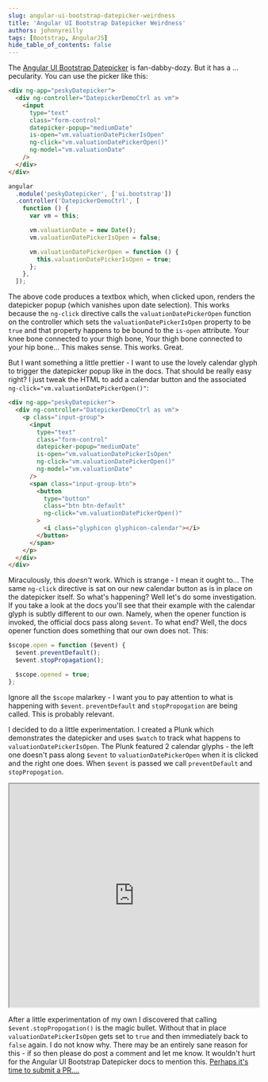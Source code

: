 ```yaml
---
slug: angular-ui-bootstrap-datepicker-weirdness
title: 'Angular UI Bootstrap Datepicker Weirdness'
authors: johnnyreilly
tags: [Bootstrap, AngularJS]
hide_table_of_contents: false
---
```


The [Angular UI Bootstrap Datepicker](https://angular-ui.github.io/bootstrap/#/datepicker) is fan-dabby-dozy. But it has a ... pecularity. You can use the picker like this:

<!--truncate-->

```html
<div ng-app="peskyDatepicker">
  <div ng-controller="DatepickerDemoCtrl as vm">
    <input
      type="text"
      class="form-control"
      datepicker-popup="mediumDate"
      is-open="vm.valuationDatePickerIsOpen"
      ng-click="vm.valuationDatePickerOpen()"
      ng-model="vm.valuationDate"
    />
  </div>
</div>
```

```js
angular
  .module('peskyDatepicker', ['ui.bootstrap'])
  .controller('DatepickerDemoCtrl', [
    function () {
      var vm = this;

      vm.valuationDate = new Date();
      vm.valuationDatePickerIsOpen = false;

      vm.valuationDatePickerOpen = function () {
        this.valuationDatePickerIsOpen = true;
      };
    },
  ]);
```

The above code produces a textbox which, when clicked upon, renders the datepicker popup (which vanishes upon date selection). This works because the `ng-click` directive calls the `valuationDatePickerOpen` function on the controller which sets the `valuationDatePickerIsOpen` property to be `true` and that property happens to be bound to the `is-open` attribute. Your knee bone connected to your thigh bone, Your thigh bone connected to your hip bone... This makes sense. This works. Great.

But I want something a little prettier - I want to use the lovely calendar glyph to trigger the datepicker popup like in the docs. That should be really easy right? I just tweak the HTML to add a calendar button and the associated `ng-click="vm.valuationDatePickerOpen()"`:

```html
<div ng-app="peskyDatepicker">
  <div ng-controller="DatepickerDemoCtrl as vm">
    <p class="input-group">
      <input
        type="text"
        class="form-control"
        datepicker-popup="mediumDate"
        is-open="vm.valuationDatePickerIsOpen"
        ng-click="vm.valuationDatePickerOpen()"
        ng-model="vm.valuationDate"
      />
      <span class="input-group-btn">
        <button
          type="button"
          class="btn btn-default"
          ng-click="vm.valuationDatePickerOpen()"
        >
          <i class="glyphicon glyphicon-calendar"></i>
        </button>
      </span>
    </p>
  </div>
</div>
```

Miraculously, this _doesn't_ work. Which is strange - I mean it ought to... The same `ng-click` directive is sat on our new calendar button as is in place on the datepicker itself. So what's happening? Well let's do some investigation. If you take a look at the docs you'll see that their example with the calendar glyph is subtly different to our own. Namely, when the opener function is invoked, the official docs pass along `$event`. To what end? Well, the docs opener function does something that our own does not. This:

```js
$scope.open = function ($event) {
  $event.preventDefault();
  $event.stopPropagation();

  $scope.opened = true;
};
```

Ignore all the `$scope` malarkey - I want you to pay attention to what is happening with `$event`. `preventDefault` and `stopPropogation` are being called. This is probably relevant.

I decided to do a little experimentation. I created a Plunk which demonstrates the datepicker and uses `$watch` to track what happens to `valuationDatePickerIsOpen`. The Plunk featured 2 calendar glyphs - the left one doesn't pass along `$event` to `valuationDatePickerOpen` when it is clicked and the right one does. When `$event` is passed we call `preventDefault` and `stopPropogation`.

<iframe
  src="https://embed.plnkr.co/dJyF531w0QRGiAScRf15/preview"
  width="100%"
  height="450"
></iframe>

After a little experimentation of my own I discovered that calling `$event.stopPropogation()` is the magic bullet. Without that in place `valuationDatePickerIsOpen` gets set to `true` and then immediately back to `false` again. I do not know why. There may be an entirely sane reason for this - if so then please do post a comment and let me know. It wouldn't hurt for the Angular UI Bootstrap Datepicker docs to mention this. [Perhaps it's time to submit a PR....](https://github.com/angular-ui/bootstrap/issues/3705)
